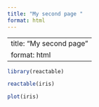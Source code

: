 ```yaml
---
title: "My second page "
format: html
---
```


---
title: "My second page"
format: html
---
```r
library(reactable)
```

```r
reactable(iris)
```
```r
plot(iris)
```

